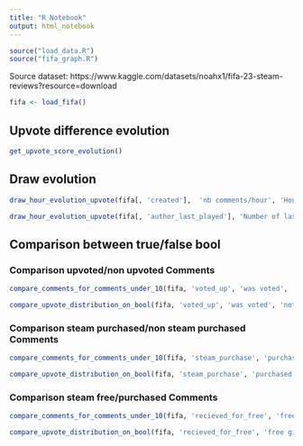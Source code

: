 ```yaml
---
title: "R Notebook"
output: html_notebook
---
```


```r
source("load_data.R")
source("fifa_graph.R")
```


Source dataset: https://www.kaggle.com/datasets/noahx1/fifa-23-steam-reviews?resource=download




```r
fifa <- load_fifa()
```


## Upvote difference evolution

```r
get_upvote_score_evolution()
```

## Draw evolution

```r
draw_hour_evolution_upvote(fifa[, 'created'],  'nb comments/hour', 'Hour of the created comments')
```

```r
draw_hour_evolution_upvote(fifa[, 'author_last_played'], 'Number of last played', 'Time the player last played')
```

## Comparison between true/false bool

### Comparison upvoted/non upvoted Comments

```r
compare_comments_for_comments_under_10(fifa, 'voted_up', 'was voted', '(normalized) not voted', 'Comparison number comments voted/not voted (lower than 10 upvotes)')
```



```r
compare_upvote_distribution_on_bool(fifa, 'voted_up', 'was voted', 'not voted', 'Comparison upvote distribution\non voted/not voted (bigger than 10 upvotes)')
```

### Comparison steam purchased/non steam purchased Comments

```r
compare_comments_for_comments_under_10(fifa, 'steam_purchase', 'purchased on steam', '(normalized) not purchased on steam', 'Comparison number comments \non purchased/not purchased on steam (lower than 10 upvotes)')
```

```r
compare_upvote_distribution_on_bool(fifa, 'steam_purchase', 'purchased on steam', 'not purchased on steam', 'Comparison upvote distribution \non purchased/not purchased on steam (bigger than 10 upvotes)')
```

### Comparison steam free/purchased Comments

```r
compare_comments_for_comments_under_10(fifa, 'recieved_for_free', 'free gift', '(normalized) purchased', 'Comparison number comments \non gifted/purchased on steam (lower than 10 upvotes)')
```


```r
compare_upvote_distribution_on_bool(fifa, 'recieved_for_free', 'free gift', 'purchased','Comparison upvote distribution \non gifted/purchased on steam (bigger than 10 upvotes)')
```



